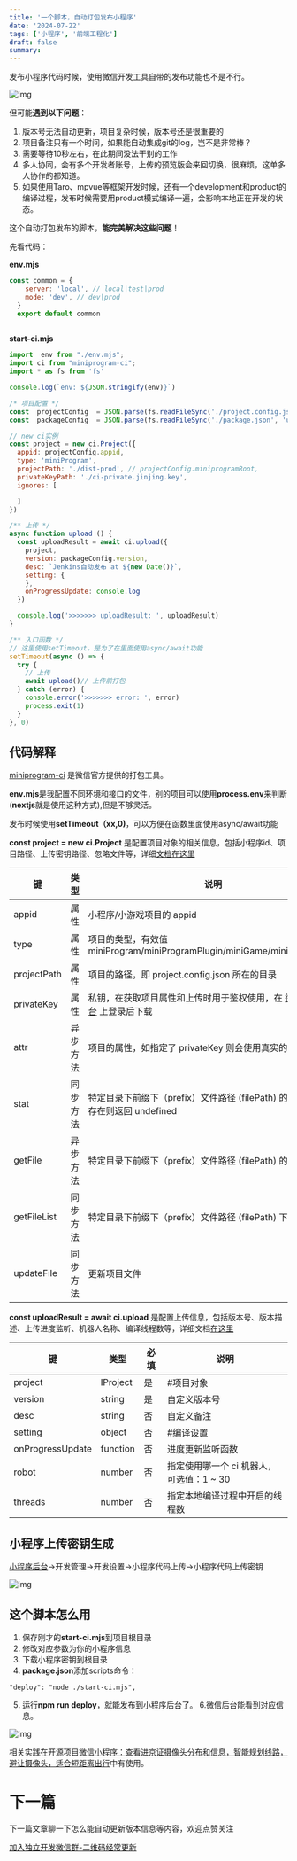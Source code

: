 ```yaml
---
title: '一个脚本，自动打包发布小程序'
date: '2024-07-22'
tags: ['小程序', '前端工程化']
draft: false
summary:
---
```



发布小程序代码时候，使用微信开发工具自带的发布功能也不是不行。

![img](1.png)

但可能**遇到以下问题**：

1. 版本号无法自动更新，项目复杂时候，版本号还是很重要的
2. 项目备注只有一个时间，如果能自动集成git的log，岂不是非常棒？
3. 需要等待10秒左右，在此期间没法干别的工作
4. 多人协同，会有多个开发者账号，上传的预览版会来回切换，很麻烦，这单多人协作的都知道。
5. 如果使用Taro、mpvue等框架开发时候，还有一个development和product的编译过程，发布时候需要用product模式编译一遍，会影响本地正在开发的状态。

这个自动打包发布的脚本，**能完美解决这些问题**！

先看代码：


**env.mjs**
```js
const common = {
    server: 'local', // local|test|prod
    mode: 'dev', // dev|prod
  }
  export default common
  
```

**start-ci.mjs**
```js 
import  env from "./env.mjs";
import ci from "miniprogram-ci"; 
import * as fs from 'fs'

console.log(`env: ${JSON.stringify(env)}`)

/* 项目配置 */
const  projectConfig  = JSON.parse(fs.readFileSync('./project.config.json', 'utf-8')) 
const  packageConfig  = JSON.parse(fs.readFileSync('./package.json', 'utf-8')) 

// new ci实例
const project = new ci.Project({
  appid: projectConfig.appid,
  type: 'miniProgram',
  projectPath: './dist-prod', // projectConfig.miniprogramRoot,
  privateKeyPath: './ci-private.jinjing.key',
  ignores: [

  ]
})

/** 上传 */
async function upload () {
  const uploadResult = await ci.upload({
    project,
    version: packageConfig.version,
    desc: `Jenkins自动发布 at ${new Date()}`,
    setting: {
    },
    onProgressUpdate: console.log
  })

  console.log('>>>>>>> uploadResult: ', uploadResult)
}

/** 入口函数 */
// 这里使用setTimeout，是为了在里面使用async/await功能
setTimeout(async () => {
  try {
    // 上传
    await upload()// 上传前打包
  } catch (error) {
    console.error('>>>>>>> error: ', error)
    process.exit(1)
  }
}, 0)

```

## 代码解释
[miniprogram-ci](https://developers.weixin.qq.com/miniprogram/dev/devtools/ci.html) 是微信官方提供的打包工具。

**env.mjs**是我配置不同环境和接口的文件，别的项目可以使用**process.env**来判断(**nextjs**就是使用这种方式),但是不够灵活。

发布时候使用**setTimeout（xx,0)**，可以方便在函数里面使用async/await功能

**const project = new ci.Project** 是配置项目对象的相关信息，包括小程序id、项目路径、上传密钥路径、忽略文件等，详细[文档在这里](https://developers.weixin.qq.com/miniprogram/dev/devtools/ci.html#%E9%A1%B9%E7%9B%AE%E5%AF%B9%E8%B1%A1)

键           | 类型   | 说明                                                                |
| ----------- | ---- | ----------------------------------------------------------------- |
| appid       | 属性   | 小程序/小游戏项目的 appid                                                  |
| type        | 属性   | 项目的类型，有效值 miniProgram/miniProgramPlugin/miniGame/miniGamePlugin   |
| projectPath | 属性   | 项目的路径，即 project.config.json 所在的目录                                 |
| privateKey  | 属性   | 私钥，在获取项目属性和上传时用于鉴权使用，在 [微信公众平台](https://mp.weixin.qq.com/) 上登录后下载 |
| attr        | 异步方法 | 项目的属性，如指定了 privateKey 则会使用真实的项目属性                                 |
| stat        | 同步方法 | 特定目录下前缀下（prefix）文件路径 (filePath) 的 stat, 如果不存在则返回 undefined        |
| getFile     | 异步方法 | 特定目录下前缀下（prefix）文件路径 (filePath) 的 Buffer                          |
| getFileList | 同步方法 | 特定目录下前缀下（prefix）文件路径 (filePath) 下的文件列表                            |
| updateFile  | 同步方法 | 更新项目文件

**const uploadResult = await ci.upload** 是配置上传信息，包括版本号、版本描述、上传进度监听、机器人名称、编译线程数等，详细文档[在这里](https://developers.weixin.qq.com/miniprogram/dev/devtools/ci.html#%E4%B8%8A%E4%BC%A0)

键                | 类型       | 必填 | 说明                        |
| ---------------- | -------- | -- | ------------------------- |
| project          | IProject | 是  | #项目对象                     |
| version          | string   | 是  | 自定义版本号                    |
| desc             | string   | 否  | 自定义备注                     |
| setting          | object   | 否  | #编译设置                     |
| onProgressUpdate | function | 否  | 进度更新监听函数                  |
| robot            | number   | 否  | 指定使用哪一个 ci 机器人，可选值：1 ~ 30 |
| threads          | number   | 否  | 指定本地编译过程中开启的线程数


## 小程序上传密钥生成
[小程序后台](https://link.juejin.cn/?target=https%3A%2F%2Fmp.weixin.qq.com%2F "https://mp.weixin.qq.com/")->开发管理->开发设置->小程序代码上传->小程序代码上传密钥

![img](2.png)

## 这个脚本怎么用
1. 保存刚才的**start-ci.mjs**到项目根目录
2. 修改对应参数为你的小程序信息
3. 下载小程序密钥到根目录
4. **package.json**添加scripts命令：
```
"deploy": "node ./start-ci.mjs",
```
5. 运行**npm run deploy**，就能发布到小程序后台了。
6.微信后台能看到对应信息。

![img](3.png)

相关实践在开源项目[微信小程序：查看进京证摄像头分布和信息，智能规划线路，避让摄像头，适合短距离出行](https://github.com/ygweric/jinjing-route-plan-mp-opensource)中有使用。

# 下一篇
下一篇文章聊一下怎么能自动更新版本信息等内容，欢迎点赞关注

 [加入独立开发微信群-二维码经常更新](https://raw.githubusercontent.com/ygweric/ygweric.github.io/main/assets/qr-schedule-update/indenpendent_dev.png)
  





